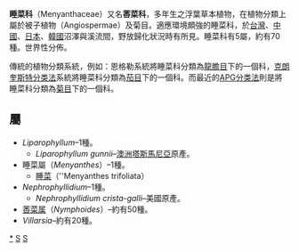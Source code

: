 {{Automatic taxobox
| taxon = Menyanthaceae
| image = Illustration Menyanthes trifoliata0.jpg
| image_caption = [[睡菜|睡菜]]
| authority = 
| subdivision_ranks = [[物種|品種]]
| subdivision = 
*參見內文
}}

'''睡菜科'''（Menyanthaceae）又名'''莕菜科'''，多年生之浮葉草本植物，在植物分類上屬於被子植物（Angiospermae）及菊目。適應環境頗強的睡菜科，於[[台灣|台灣]]、[[中國|中國]]、[[日本|日本]]、[[韓國|韓國]]沼澤與溪流間，野放歸化狀況時有所見。睡菜科有5屬，約有70種。世界性分佈。

傳統的植物分類系統，例如：恩格勒系統將睡菜科分類為[[龍膽目|龍膽目]]下的一個科，[[克朗奎斯特分类法|克朗奎斯特分类法]]系統將睡菜科分類為[[茄目|茄目]]下的一個科。而最近的[[APG分类法|APG分类法]]則是將睡菜科分類為[[菊目|菊目]]下的一個科。

== 屬 ==
* ''Liparophyllum''–1種。
** ''Liparophyllum gunnii''–[[澳洲|澳洲]][[塔斯馬尼亞|塔斯馬尼亞]]原產。
* 睡菜屬（''Menyanthes''）–1種。
** [[睡菜|睡菜]]（''Menyanthes trifoliata）
* ''Nephrophyllidium''–1種。
** ''Nephrophyllidium crista-galli''–美國原產。
* [[莕菜属|莕菜属]]（''Nymphoides''）–約有50種。
* ''Villarsia''–約有20種。
{{Taxonbar|from=Q161177}}

[[Category:睡菜科|*]]
[[Category:植物科名|S]]
[[Category:菊目|S]]